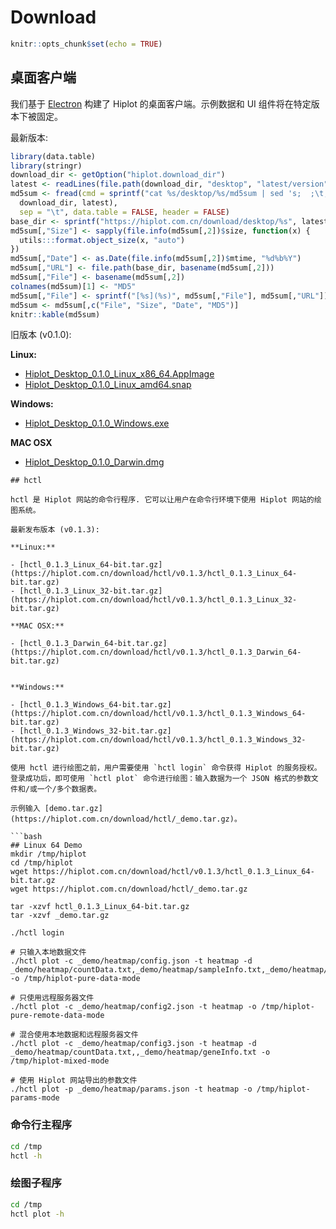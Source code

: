 # Download

```r
knitr::opts_chunk$set(echo = TRUE)
```

## 桌面客户端

我们基于 [Electron](https://www.electronjs.org/) 构建了 Hiplot 的桌面客户端。示例数据和 UI 组件将在特定版本下被固定。

最新版本:

```r
library(data.table)
library(stringr)
download_dir <- getOption("hiplot.download_dir")
latest <- readLines(file.path(download_dir, "desktop", "latest/version"))
md5sum <- fread(cmd = sprintf("cat %s/desktop/%s/md5sum | sed 's;  ;\t;'",
  download_dir, latest),
  sep = "\t", data.table = FALSE, header = FALSE)
base_dir <- sprintf("https://hiplot.com.cn/download/desktop/%s", latest)
md5sum[,"Size"] <- sapply(file.info(md5sum[,2])$size, function(x) {
  utils:::format.object_size(x, "auto")
})
md5sum[,"Date"] <- as.Date(file.info(md5sum[,2])$mtime, "%d%b%Y")
md5sum[,"URL"] <- file.path(base_dir, basename(md5sum[,2]))
md5sum[,"File"] <- basename(md5sum[,2])
colnames(md5sum)[1] <- "MD5"
md5sum[,"File"] <- sprintf("[%s](%s)", md5sum[,"File"], md5sum[,"URL"])
md5sum <- md5sum[,c("File", "Size", "Date", "MD5")]
knitr::kable(md5sum)
```

旧版本 (v0.1.0):

**Linux:**

- [Hiplot_Desktop_0.1.0_Linux_x86_64.AppImage](https://hiplot.com.cn/download/desktop/v0.1.0/Hiplot_Desktop_0.1.0_Linux_x86_64.AppImage)
- [Hiplot_Desktop_0.1.0_Linux_amd64.snap](https://hiplot.com.cn/download/desktop/v0.1.0/Hiplot_Desktop_0.1.0_Linux_amd64.snap)

**Windows:**

- [Hiplot_Desktop_0.1.0_Windows.exe](https://hiplot.com.cn/download/desktop/v0.1.0/Hiplot_Desktop_0.1.0_Windows.exe)

**MAC OSX**

- [Hiplot_Desktop_0.1.0_Darwin.dmg](https://hiplot.com.cn/download/desktop/v0.1.0/Hiplot_Desktop_0.1.0_Darwin.dmg)

```
## hctl

hctl 是 Hiplot 网站的命令行程序. 它可以让用户在命令行环境下使用 Hiplot 网站的绘图系统。

最新发布版本 (v0.1.3):

**Linux:**

- [hctl_0.1.3_Linux_64-bit.tar.gz](https://hiplot.com.cn/download/hctl/v0.1.3/hctl_0.1.3_Linux_64-bit.tar.gz)
- [hctl_0.1.3_Linux_32-bit.tar.gz](https://hiplot.com.cn/download/hctl/v0.1.3/hctl_0.1.3_Linux_32-bit.tar.gz)

**MAC OSX:**

- [hctl_0.1.3_Darwin_64-bit.tar.gz](https://hiplot.com.cn/download/hctl/v0.1.3/hctl_0.1.3_Darwin_64-bit.tar.gz)


**Windows:**

- [hctl_0.1.3_Windows_64-bit.tar.gz](https://hiplot.com.cn/download/hctl/v0.1.3/hctl_0.1.3_Windows_64-bit.tar.gz)
- [hctl_0.1.3_Windows_32-bit.tar.gz](https://hiplot.com.cn/download/hctl/v0.1.3/hctl_0.1.3_Windows_32-bit.tar.gz)

使用 hctl 进行绘图之前，用户需要使用 `hctl login` 命令获得 Hiplot 的服务授权。 登录成功后，即可使用 `hctl plot` 命令进行绘图：输入数据为一个 JSON 格式的参数文件和/或一个/多个数据表。

示例输入 [demo.tar.gz](https://hiplot.com.cn/download/hctl/_demo.tar.gz)。

```bash
## Linux 64 Demo
mkdir /tmp/hiplot
cd /tmp/hiplot
wget https://hiplot.com.cn/download/hctl/v0.1.3/hctl_0.1.3_Linux_64-bit.tar.gz
wget https://hiplot.com.cn/download/hctl/_demo.tar.gz

tar -xzvf hctl_0.1.3_Linux_64-bit.tar.gz
tar -xzvf _demo.tar.gz

./hctl login

# 只输入本地数据文件
./hctl plot -c _demo/heatmap/config.json -t heatmap -d _demo/heatmap/countData.txt,_demo/heatmap/sampleInfo.txt,_demo/heatmap/geneInfo.txt -o /tmp/hiplot-pure-data-mode

# 只使用远程服务器文件
./hctl plot -c _demo/heatmap/config2.json -t heatmap -o /tmp/hiplot-pure-remote-data-mode

# 混合使用本地数据和远程服务器文件
./hctl plot -c _demo/heatmap/config3.json -t heatmap -d _demo/heatmap/countData.txt,,_demo/heatmap/geneInfo.txt -o /tmp/hiplot-mixed-mode

# 使用 Hiplot 网站导出的参数文件
./hctl plot -p _demo/heatmap/params.json -t heatmap -o /tmp/hiplot-params-mode
```

### 命令行主程序

```bash
cd /tmp
hctl -h
```

### 绘图子程序

```bash
cd /tmp
hctl plot -h
```
